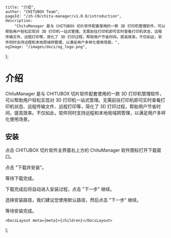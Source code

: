 
	title: "介绍",
	author: "CHITUBOX Team",
	pageId: "/zh-CN/chitu-manager/v1.0.0/introduction",
	description:
		"ChituManager 是与 CHITUBOX 切片软件配套使用的一款 3D 打印机管理软件，可以帮助用户轻松实现对 3D 打印机一站式管理。无需前往打印机即可实时查看打印机状态、远程传输文件、远程打印等，简化了 3D 打印过程，帮助用户节省时间，提高效率。不仅如此，软件同时支持远程和本地局域网管理，以满足用户多样化使用场景。",
	ogImage: "/images/docs/og_logo.png",
};

# 介绍

ChituManager 是与 CHITUBOX 切片软件配套使用的一款 3D 打印机管理软件，可以帮助用户轻松实现对 3D 打印机一站式管理。无需前往打印机即可实时查看打印机状态、远程传输文件、远程打印等，简化了 3D 打印过程，帮助用户节省时间，提高效率。不仅如此，软件同时支持远程和本地局域网管理，以满足用户多样化使用场景。

## 安装

点击 CHITUBOX 切片软件主界面右上方的 ChituManager 软件图标打开下载窗口。

<ImageContainer>
	<AntdImage
		src={
			"/images/docs/zh-CN/chitu-manager/001-installation-windows-step1.png"
		}
		style={{ maxWidth: "600px" }}
	/>
</ImageContainer>

点击 "下载并安装"。

<ImageContainer>
	<AntdImage
		src={
			"/images/docs/zh-CN/chitu-manager/001-installation-windows-step2.png"
		}
		style={{ maxWidth: "600px" }}
	/>
</ImageContainer>

等待下载完成。

<ImageContainer>
	<AntdImage
		src={
			"/images/docs/zh-CN/chitu-manager/001-installation-windows-step3.png"
		}
		style={{ maxWidth: "600px" }}
	/>
</ImageContainer>

下载完成后将自动进入安装过程，点击 "下一步" 继续。

<ImageContainer>
	<AntdImage
		src={
			"/images/docs/zh-CN/chitu-manager/001-installation-windows-step4.png"
		}
		style={{ maxWidth: "600px" }}
	/>
</ImageContainer>

选择安装路径，我们建议您使用默认路径，然后点击 "下一步" 继续。

<ImageContainer>
	<AntdImage
		src={
			"/images/docs/zh-CN/chitu-manager/001-installation-windows-step5.png"
		}
		style={{ maxWidth: "600px" }}
	/>
</ImageContainer>

等待安装完成。

	<DocsLayout meta={meta}>{children}</DocsLayout>
);
